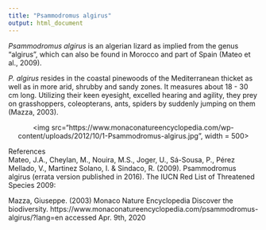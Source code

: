 ```yaml
---
title: "Psammodromus algirus"
output: html_document
---
```


*Psammodromus algirus* is an algerian lizard as implied from the genus "algirus", which can also be found in Morocco and part of Spain (Mateo et al., 2009).

*P. algirus* resides in the coastal pinewoods of the Mediterranean thicket as well as in more arid, shrubby and sandy zones. It measures about 18 - 30 cm long.
Utilizing their keen eyesight, excelled hearing and agility, they prey on grasshoppers, coleopterans, ants, spiders by suddenly jumping on them (Mazza, 2003).

<p align='center'>
<img src="https://www.monaconatureencyclopedia.com/wp-content/uploads/2012/10/1-Psammodromus-algirus.jpg", width = 500>
</p>

References  
Mateo, J.A., Cheylan, M., Nouira, M.S., Joger, U., Sá-Sousa, P., Pérez Mellado, V., Martinez Solano, I. & Sindaco, R. (2009). Psammodromus algirus (errata version published in 2016). The IUCN Red List of Threatened Species 2009:

Mazza, Giuseppe. (2003) Monaco Nature Encyclopedia Discover the biodiversity. https://www.monaconatureencyclopedia.com/psammodromus-algirus/?lang=en accessed Apr. 9th, 2020

